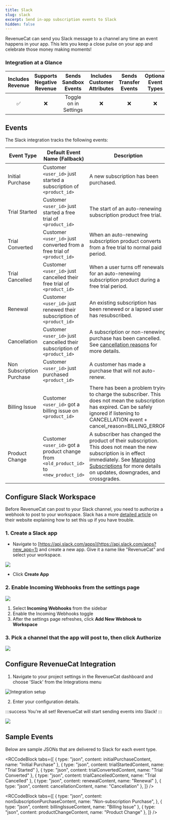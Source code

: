 ```yaml
---
title: Slack
slug: slack
excerpt: Send in-app subscription events to Slack
hidden: false
---
```


RevenueCat can send you Slack message to a channel any time an event happens in your app. This lets you keep a close pulse on your app and celebrate those money making moments!

### Integration at a Glance

| Includes Revenue | Supports Negative Revenue | Sends Sandbox Events  | Includes Customer Attributes | Sends Transfer Events | Optional Event Types |
| :--------------: | :-----------------------: | :-------------------: | :--------------------------: | :-------------------: | :------------------: |
|        ✅        |            ❌             | Toggle on in Settings |              ❌              |          ❌           |          ❌          |

## Events

The Slack integration tracks the following events:

| Event Type                | Default Event Name (Fallback)                                                           | Description                                                                                                                                                                                                                                                         | App Store | Play Store | Amazon | Stripe | Promo |
| ------------------------- | --------------------------------------------------------------------------------------- | ------------------------------------------------------------------------------------------------------------------------------------------------------------------------------------------------------------------------------------------------------------------- | --------- | ---------- | ------ | ------ | ----- |
| Initial Purchase          | Customer `<user_id>` just started a subscription of `<product_id>`                      | A new subscription has been purchased.                                                                                                                                                                                                                              | ✅        | ✅         | ✅     | ✅     | ❌    |
| Trial Started             | Customer `<user_id>` just started a free trial of `<product_id>`                        | The start of an auto-renewing subscription product free trial.                                                                                                                                                                                                      | ✅        | ✅         | ✅     | ✅     | ❌    |
| Trial Converted           | Customer `<user_id>` just converted from a free trial of `<product_id>`                 | When an auto-renewing subscription product converts from a free trial to normal paid period.                                                                                                                                                                        | ✅        | ✅         | ✅     | ✅     | ❌    |
| Trial Cancelled           | Customer `<user_id>` just cancelled their free trial of `<product_id>`                  | When a user turns off renewals for an auto-renewing subscription product during a free trial period.                                                                                                                                                                | ✅        | ✅         | ✅     | ✅     | ❌    |
| Renewal                   | Customer `<user_id>` just renewed their subscription of `<product_id>`                  | An existing subscription has been renewed or a lapsed user has resubscribed.                                                                                                                                                                                        | ✅        | ✅         | ✅     | ✅     | ❌    |
| Cancellation              | Customer `<user_id>` just cancelled their subscription of `<product_id>`                | A subscription or non-renewing purchase has been cancelled. See [cancellation reasons](/integrations/webhooks/event-types-and-fields#cancellation-and-expiration-reasons) for more details.                                                                         | ✅        | ✅         | ✅     | ✅     | ✅    |
| Non Subscription Purchase | Customer `<user_id>` just purchased `<product_id>`                                      | A customer has made a purchase that will not auto-renew.                                                                                                                                                                                                            | ✅        | ✅         | ✅     | ✅     | ✅    |
| Billing Issue             | Customer `<user_id>` got a billing issue on `<product_id>`                              | There has been a problem trying to charge the subscriber. This does not mean the subscription has expired. Can be safely ignored if listening to CANCELLATION event + cancel_reason=BILLING_ERROR.                                                                  | ✅        | ✅         | ✅     | ✅     | ❌    |
| Product Change            | Customer `<user_id>` got a product change from `<old_product_id>` to `<new_product_id>` | A subscriber has changed the product of their subscription. This does not mean the new subscription is in effect immediately. See [Managing Subscriptions](/subscription-guidance/managing-subscriptions) for more details on updates, downgrades, and crossgrades. | ✅        | ✅         | ❌     | ✅     | ❌    |

## Configure Slack Workspace

Before RevenueCat can post to your Slack channel, you need to authorize a webhook to post to your workspace. Slack has a more [detailed article](https://get.slack.help/hc/en-us/articles/115005265063-Incoming-WebHooks-for-Slack) on their website explaining how to set this up if you have trouble.

### 1. Create a **Slack app**

- Navigate to [https://api.slack.com/apps](https://api.slack.com/apps?new_app=1) and create a new app. Give it a name like "RevenueCat" and select your workspace.

![](/docs_images/integrations/third-party-integrations/slack/slack-app-creation.png)

- Click **Create App**

### 2. Enable **Incoming Webhooks** from the settings page

![](/docs_images/integrations/third-party-integrations/slack/slack-enable-webhooks.png)

1. Select **Incoming Webhooks** from the sidebar
2. Enable the Incoming Webhooks toggle
3. After the settings page refreshes, click **Add New Webhook to Workspace**

### 3. Pick a channel that the app will post to, then click **Authorize**

![](/docs_images/integrations/third-party-integrations/slack/slack-authorize-channel.png)

## Configure RevenueCat Integration

1. Navigate to your project settings in the RevenueCat dashboard and choose 'Slack' from the Integrations menu

![Integration setup](/docs_images/integrations/setup-integrations.png)

2. Enter your configuration details.

:::success
You're all set! RevenueCat will start sending events into Slack!
:::

![](/docs_images/integrations/third-party-integrations/slack/slack-successful-event.png)

## Sample Events

Below are sample JSONs that are delivered to Slack for each event type.


<RCCodeBlock
  tabs={[
    { type: "json", content: initialPurchaseContent, name: "Initial Purchase" },
    { type: "json", content: trialStartedContent, name: "Trial Started" },
    { type: "json", content: trialConvertedContent, name: "Trial Converted" },
    { type: "json", content: trialCancelledContent, name: "Trial Cancelled" },
    { type: "json", content: renewalContent, name: "Renewal" },
    { type: "json", content: cancellationContent, name: "Cancellation" },
  ]}
/>


<RCCodeBlock
  tabs={[
    {
      type: "json",
      content: nonSubscriptionPurchaseContent,
      name: "Non-subscription Purchase",
    },
    { type: "json", content: billingIssueContent, name: "Billing Issue" },
    { type: "json", content: productChangeContent, name: "Product Change" },
  ]}
/>
